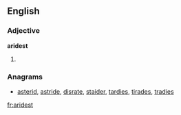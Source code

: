 ==English==

===Adjective===
'''aridest'''

# {{superlative of|arid}}

===Anagrams===
* [[asterid#English|asterid]], [[astride#English|astride]], [[disrate#English|disrate]], [[staider#English|staider]], [[tardies#English|tardies]], [[tirades#English|tirades]], [[tradies#English|tradies]]

[[fr:aridest]]